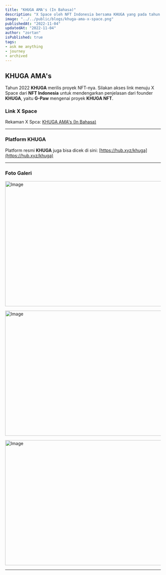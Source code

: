 ```yaml
---
title: "KHUGA AMA's (In Bahasa)"
description: "X Space oleh NFT Indonesia bersama KHUGA yang pada tahun 2022 KHUGA merilis proyek NFT-nya."
image: "../../public/blogs/khuga-ama-x-space.png"
publishedAt: "2022-11-04"
updatedAt: "2022-11-04"
author: "zortan"
isPublished: true
tags: 
- ask me anything
- journey
- archived
---
```


## KHUGA AMA's

Tahun 2022 **KHUGA** merilis proyek NFT-nya. Silakan akses link menuju X Space dari **NFT Indonesia** untuk mendengarkan penjelasan dari founder **KHUGA**, yaitu **G-Paw** mengenai proyek **KHUGA NFT**.

### Link X Space

Rekaman X Spca: [KHUGA AMA's (In Bahasa)](https://x.com/i/spaces/1RDGlaDvnWOJL/)

---

### Platform KHUGA

Platform resmi **KHUGA** juga bisa dicek di sini: [https://hub.xyz/khuga](https://hub.xyz/khuga)

---

### Foto Galeri

<Image
  src="https://ipfs.io/ipfs/Qme4RHiGt6CoreJd6aeBiZ9K1avsN89uwVWcE1WJzodMJd/khuga-ama-x-space-0.jpg"
  width="747"
  height="404"
  alt="Image"
  sizes="100vw"
/>

<Image
  src="https://ipfs.io/ipfs/Qme4RHiGt6CoreJd6aeBiZ9K1avsN89uwVWcE1WJzodMJd/khuga-ama-x-space-1.jpg"
  width="747"
  height="404"
  alt="Image"
  sizes="100vw"
/>

<Image
  src="https://ipfs.io/ipfs/Qme4RHiGt6CoreJd6aeBiZ9K1avsN89uwVWcE1WJzodMJd/khuga-ama-x-space-2.png"
  width="747"
  height="404"
  alt="Image"
  sizes="100vw"
/>

---